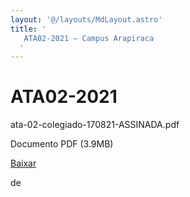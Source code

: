 ```yaml
---
layout: '@/layouts/MdLayout.astro'
title: '
   ATA02-2021 — Campus Arapiraca
  '
---
```




ATA02-2021
==========












 ata-02-colegiado-170821-ASSINADA.pdf
   

 Documento PDF
 (3.9MB)
 

[Baixar](https://arapiraca.ufal.br/graduacao/ciencia-da-computacao/documentos/atas-do-colegiado-e-nde/colegiado/2021/ata-02-colegiado-170821-assinada.pdf/@@download/file/ata-02-colegiado-170821-ASSINADA.pdf) 



























 de
 

















